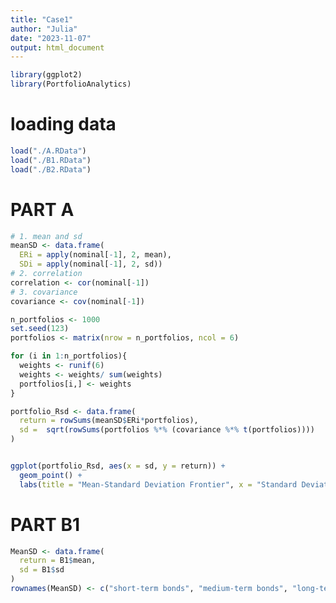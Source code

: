 ```yaml
---
title: "Case1"
author: "Julia"
date: "2023-11-07"
output: html_document
---
```

```r
library(ggplot2)
library(PortfolioAnalytics)
```


# loading data
```r
load("./A.RData")
load("./B1.RData")
load("./B2.RData")
```

# PART A


```r
# 1. mean and sd
meanSD <- data.frame(
  ERi = apply(nominal[-1], 2, mean),
  SDi = apply(nominal[-1], 2, sd))
# 2. correlation
correlation <- cor(nominal[-1])
# 3. covariance
covariance <- cov(nominal[-1])
```


```r
n_portfolios <- 1000
set.seed(123)
portfolios <- matrix(nrow = n_portfolios, ncol = 6)

for (i in 1:n_portfolios){
  weights <- runif(6)
  weights <- weights/ sum(weights)
  portfolios[i,] <- weights
}

portfolio_Rsd <- data.frame(
  return = rowSums(meanSD$ERi*portfolios),
  sd =  sqrt(rowSums(portfolios %*% (covariance %*% t(portfolios))))
)


ggplot(portfolio_Rsd, aes(x = sd, y = return)) +
  geom_point() +
  labs(title = "Mean-Standard Deviation Frontier", x = "Standard Deviation (Risk)", y = "Expected Return")
```


# PART B1

```r
MeanSD <- data.frame(
  return = B1$mean,
  sd = B1$sd
)
rownames(MeanSD) <- c("short-term bonds", "medium-term bonds", "long-term bonds", "Canadian equity", "US equity", "non-North American equity")
```















